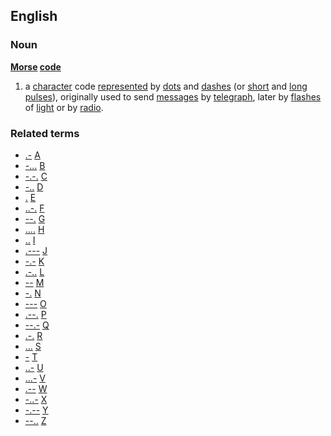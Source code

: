 ==English==
===Noun===
'''[[Morse]] [[code]]'''
{{wikipedia}}
#a [[character]] code [[represented]] by [[dot]]s and [[dash]]es (or [[short]] and [[long]] [[pulse]]s), originally used to send [[message]]s by [[telegraph]], later by [[flash]]es of [[light]] or by [[radio]].
===Related terms===
*[[.-]] [[A]]
*[[-...]] [[B]]
*[[-.-.]] [[C]]
*[[-..]] [[D]]
*[[.]] [[E]]
*[[..-.]] [[F]]
*[[--.]] [[G]]
*[[....]] [[H]]
*[[..]] [[I]]
*[[.---]] [[J]]
*[[-.-]] [[K]]
*[[.-..]] [[L]]
*[[--]] [[M]]
*[[-.]] [[N]]
*[[---]] [[O]]
*[[.--.]] [[P]]
*[[--.-]] [[Q]]
*[[.-.]] [[R]]
*[[...]] [[S]]
*[[-]] [[T]]
*[[..-]] [[U]]
*[[...-]] [[V]]
*[[.--]] [[W]]
*[[-..-]] [[X]]
*[[-.--]] [[Y]]
*[[--..]] [[Z]]